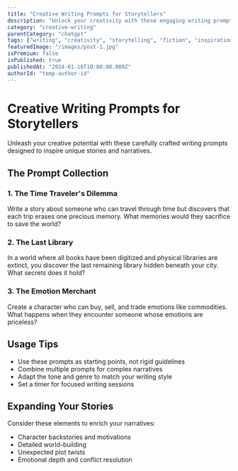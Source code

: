 ```yaml
---
title: "Creative Writing Prompts for Storytellers"
description: "Unlock your creativity with these engaging writing prompts designed to spark your imagination"
category: "creative-writing"
parentCategory: "chatgpt"
tags: ["writing", "creativity", "storytelling", "fiction", "inspiration"]
featuredImage: "/images/post-1.jpg"
isPremium: false
isPublished: true
publishedAt: "2024-01-16T10:00:00.000Z"
authorId: "temp-author-id"
---
```


# Creative Writing Prompts for Storytellers

Unleash your creative potential with these carefully crafted writing prompts designed to inspire unique stories and narratives.

## The Prompt Collection

### 1. The Time Traveler's Dilemma

Write a story about someone who can travel through time but discovers that each trip erases one precious memory. What memories would they sacrifice to save the world?

### 2. The Last Library

In a world where all books have been digitized and physical libraries are extinct, you discover the last remaining library hidden beneath your city. What secrets does it hold?

### 3. The Emotion Merchant

Create a character who can buy, sell, and trade emotions like commodities. What happens when they encounter someone whose emotions are priceless?

## Usage Tips

- Use these prompts as starting points, not rigid guidelines
- Combine multiple prompts for complex narratives
- Adapt the tone and genre to match your writing style
- Set a timer for focused writing sessions

## Expanding Your Stories

Consider these elements to enrich your narratives:

- Character backstories and motivations
- Detailed world-building
- Unexpected plot twists
- Emotional depth and conflict resolution
